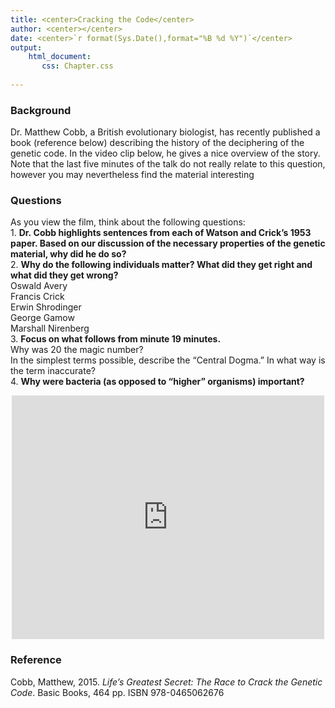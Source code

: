 ```yaml
---
title: <center>Cracking the Code</center>
author: <center></center>
date: <center>`r format(Sys.Date(),format="%B %d %Y")`</center>
output: 
    html_document:
       css: Chapter.css
     
---
```


### Background

Dr. Matthew Cobb, a British evolutionary biologist, has recently published a book (reference below) describing the history of the deciphering of the genetic code.  In the video clip below, he gives a nice overview of the story.  Note that the last five minutes of the talk do not really relate to this question, however you may nevertheless find the material interesting

### Questions

As you view the film, think about the following questions:
</br>
1.  **Dr. Cobb highlights sentences from each of Watson and Crick's 1953 paper.  Based on our discussion of the necessary properties of the genetic material, why did he do so?**  
2.  **Why do the following individuals matter?  What did they get right and what did they get wrong?**  
  Oswald Avery  
  Francis Crick  
  Erwin Shrodinger  
  George Gamow  
  Marshall Nirenberg  
3.  **Focus on what follows from minute 19 minutes.**  
  Why was 20 the magic number?  
  In the simplest terms possible, describe the "Central Dogma." In what way is the term inaccurate?   
4.  **Why were bacteria (as opposed to "higher" organisms) important?**

<center>
<iframe width="500" height="390" src="https://www.youtube.com/embed/MYxASuEqMlY" frameborder="0" allowfullscreen></iframe>
</center>

### Reference

Cobb, Matthew, 2015.  *Life's Greatest Secret:  The Race to Crack the Genetic Code*.  Basic Books, 464 pp.  ISBN 978-0465062676